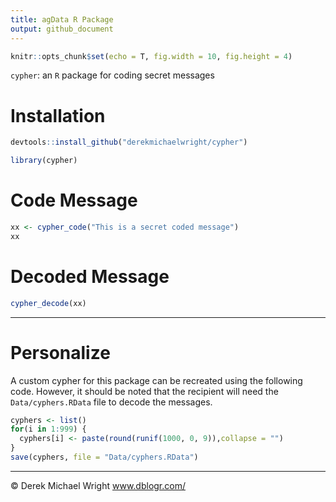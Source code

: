 ```yaml
---
title: agData R Package
output: github_document
---
```


```r
knitr::opts_chunk$set(echo = T, fig.width = 10, fig.height = 4)
```

`cypher`: an `R` package for coding secret messages

# Installation

```r
devtools::install_github("derekmichaelwright/cypher")
```

```r
library(cypher)
```

# Code Message

```r
xx <- cypher_code("This is a secret coded message")
xx
```

# Decoded Message

```r
cypher_decode(xx)
```

---

# Personalize

A custom cypher for this package can be recreated using the following code. However, it should be noted that the recipient will need the `Data/cyphers.RData` file to decode the messages.

```r
cyphers <- list()
for(i in 1:999) {
  cyphers[i] <- paste(round(runif(1000, 0, 9)),collapse = "")
}
save(cyphers, file = "Data/cyphers.RData")
```

---

&copy; Derek Michael Wright [www.dblogr.com/](https://dblogr.com/)